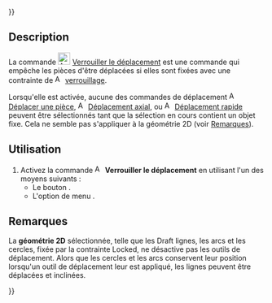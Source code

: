 {{UnfinishedDocu{{#translation:}}}}
<languages/>

{{Docnav/fr
|[[Assembly3_QuickMove/fr|Déplacement rapide]]
|[[Assembly3_TogglePartVisibility/fr|Basculer la visibilité de pièces]]
|[[Assembly3_Workbench/fr|Assembly3]]
|IconL=Assembly_QuickMove.svg‎‎
|IconR=Assembly_TogglePartVisibility.svg‎‎
|IconC=Assembly3_workbench_icon.svg
}}

{{GuiCommand/fr
|Name=Assembly3 LockMover
|Name/fr=Assembly3 Verrouiller le déplacement
|Icon=Assembly_LockMover.svg‎‎
|MenuLocation=Assembly3 → Lock mover
|Workbenches=[[Assembly3_Workbench/fr|Assembly3]]
}}

== Description ==

La commande [[Image:Assembly_LockMover.svg|24px]] [[Assembly3_LockMover/fr|Verrouiller le déplacement]] est une commande qui empêche les pièces d'être déplacées si elles sont fixées avec une contrainte de [[Image:Assembly_ConstraintLock.svg|16px]] [[Assembly3_ConstraintLock/fr|verrouillage]].

Lorsqu'elle est activée, aucune des commandes de déplacement [[Image:Assembly_Move.svg|16px]] [[Assembly3_MovePart/fr|Déplacer une pièce]], [[Image:Assembly_AxialMove.svg|16px]] [[Assembly3_AxialMove/fr|Déplacement axial]], ou [[Image:Assembly_QuickMove.svg|16px]] [[Assembly3_QuickMove/fr|Déplacement rapide]] peuvent être sélectionnés tant que la sélection en cours contient un objet fixe. Cela ne semble pas s'appliquer à la géométrie 2D (voir [[#Remarques|Remarques]]).

<span id="Usage"></span>
==Utilisation==

# Activez la commande [[Image:Assembly_LockMover.svg|16px]] '''Verrouiller le déplacement''' en utilisant l'un des moyens suivants :
#* Le bouton {{Button|[[Image:Assembly_LockMover.svg|16px]] [[Assembly3_LockMover/fr|Lock mover]]}}.
#* L'option de menu {{MenuCommand|Assembly3 → [[Image:Assembly_LockMover.svg|16px]] Lock mover}}.

<span id="Notes"></span>
== Remarques ==

La '''géométrie 2D''' sélectionnée, telle que les Draft lignes, les arcs et les cercles, fixée par la contrainte Locked, ne désactive pas les outils de déplacement. Alors que les cercles et les arcs conservent leur position lorsqu'un outil de déplacement leur est appliqué, les lignes peuvent être déplacées et inclinées.


{{Docnav/fr
|[[Assembly3_QuickMove/fr|Déplacement rapide]]
|[[Assembly3_TogglePartVisibility/fr|Basculer la visibilité de pièces]]
|[[Assembly3_Workbench/fr|Assembly3]]
|IconL=Assembly_QuickMove.svg‎‎
|IconR=Assembly_TogglePartVisibility.svg‎‎
|IconC=Assembly3_workbench_icon.svg
}}

{{Userdocnavi{{#translation:}}}}